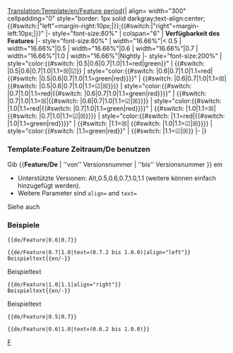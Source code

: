 <noinclude>[[Translation:Template/en/Feature period]]</noinclude><includeonly>{| align={{{align|"center"}}} width="300" cellpadding="0" style="border: 1px solid darkgray;text-align:center;{{#switch:{{{align|}}}|"left"=margin-right:10px;|}};{{#switch:{{{align|}}}|"right"=margin-left:10px;|}}"
|- style="font-size:80%"
| colspan="6" | '''Verfügbarkeit des Features''' <span style="color:green">{{{text|}}}</span>
|- style="font-size:80%"
| width="16.66%"|< 0.5
| width="16.66%"|0.5
| width="16.66%"|0.6
| width="16.66%"|0.7
| width="16.66%"|1.0
| width="16.66%"|Nightly
|- style="font-size:200%"
| style="color:{{#switch: {{{1|}}}|0.5|0.6|0.7|1.0|1.1=red|green}}"<!---------------------------------------------- <0.5--
--> | {{#switch: {{{1|}}}|0.5|0.6|0.7|1.0|1.1=&#9746;|&#9745;}}
| style="color:{{#switch: {{{1|}}}|0.6|0.7|1.0|1.1=red|{{#switch: {{{2|}}}|0.5|0.6|0.7|1.0|1.1=green|red}}}}"<!----- 0.5--
--> | {{#switch: {{{1|}}}|0.6|0.7|1.0|1.1=&#9746;|<!--
-->{{#switch: {{{2|}}}|0.5|0.6|0.7|1.0|1.1=&#9745;|&#9746;}}}}
| style="color:{{#switch: {{{1|}}}|0.7|1.0|1.1=red|{{#switch: {{{2|}}}|0.6|0.7|1.0|1.1=green|red}}}}"<!------------- 0.6--
--> | {{#switch: {{{1|}}}|0.7|1.0|1.1=&#9746;|{{#switch: {{{2|}}}|0.6|0.7|1.0|1.1=&#9745;|&#9746;}}}}
| style="color:{{#switch: {{{1|}}}|1.0|1.1=red|{{#switch: {{{2|}}}|0.7|1.0|1.1=green|red}}}}"<!--------------------- 0.7--
--> | {{#switch: {{{1|}}}|1.0|1.1=&#9746;|<!--
-->{{#switch: {{{2|}}}|0.7|1.0|1.1=&#9745;|&#9746;}}}}
| style="color:{{#switch: {{{1|}}}|1.1=red|{{#switch: {{{2|}}}|1.0|1.1=green|red}}}}"<!----------------------------- 1.0--
--> | {{#switch: {{{1|}}}|1.1=&#9746;|<!--
-->{{#switch: {{{2|}}}|1.0|1.1=&#9745;|&#9746;}}}}
| style="color:{{#switch: {{{2|}}}|1.1=green|red}}"<!----------------------------------------------------------- Nightly--
--> | <!--
-->{{#switch: {{{2|}}}|1.1=&#9745;|&#9746;}}
|-
|}</includeonly><noinclude>

=== Template:Feature Zeitraum/De benutzen ===
Gib <nowiki>{{</nowiki>'''Feature/De'''<nowiki> | ''von'' Versionsnummer | ''bis'' Versionsnummer }}</nowiki> ein
* Unterstützte Versionen: Alt,0.5,0.6,0.7,1.0,1.1 (weitere können einfach hinzugefügt werden).
* Weitere Parameter sind <code>align=</code> and <code>text=</code>
Siehe auch {{s|Feature/De}}

=== Beispiele ===
<pre>{{de/Feature|0.6|0.7}}</pre>
{{de/Feature|0.6|0.7}}
<pre>{{de/Feature|0.7|1.0|text=(0.7.2 bis 1.0.0)|align="left"}}
Beispieltext{{en/-}}</pre>
{{de/Feature|0.7|1.0|text=(0.7.2 bis 1.0.0)|align="left"}}
Beispieltext{{en/-}}
<pre>{{de/Feature|1.0|1.1|align="right"}}
Beispieltext{{en/-}}</pre>
{{de/Feature|1.0|1.1|align="right"}}
Beispieltext{{en/-}}
<pre>{{de/Feature|0.5|0.7}}</pre>
{{de/Feature Zeitraum|0.5|0.7}}
<pre>{{de/Feature|0.6|1.0|text=(0.6.2 bis 1.0.0)}}</pre>
{{de/Feature|0.6|1.0|text=(0.6.2 bis 1.0.0)}}

[[Category:de/Vorlagen|F]]
</noinclude>
